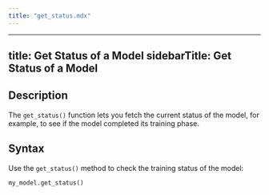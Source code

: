 ```yaml
---
title: "get_status.mdx"
---
```


---
title: Get Status of a Model
sidebarTitle: Get Status of a Model
---

## Description

The `get_status()` function lets you fetch the current status of the model, for example, to see if the model completed its training phase.

## Syntax

Use the `get_status()` method to check the training status of the model:

```python
my_model.get_status()
```
